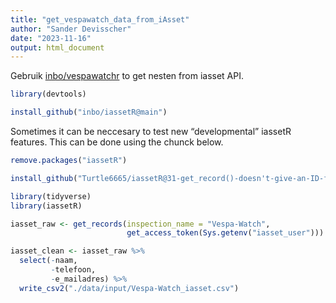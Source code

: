 ```yaml
---
title: "get_vespawatch_data_from_iAsset"
author: "Sander Devisscher"
date: "2023-11-16"
output: html_document
---
```

Gebruik [inbo/vespawatchr](https://github.com/inbo/iassetR) to get nesten 
from iasset API.

```r
library(devtools)

install_github("inbo/iassetR@main")
```

Sometimes it can be neccesary to test new "developmental" iassetR features.
This can be done using the chunck below. 
```r
remove.packages("iassetR")

install_github("Turtle6665/iassetR@31-get_record()-doesn't-give-an-ID-for-each-observation")
```

```r
library(tidyverse)
library(iassetR)
```

```r
iasset_raw <- get_records(inspection_name = "Vespa-Watch",
                          get_access_token(Sys.getenv("iasset_user")))
```

```r
iasset_clean <- iasset_raw %>% 
  select(-naam, 
         -telefoon,
         -e_mailadres) %>% 
  write_csv2("./data/input/Vespa-Watch_iasset.csv")
```


